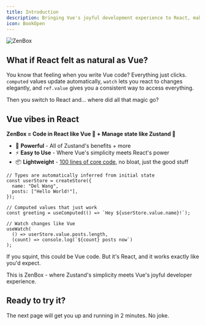 ```yaml
---
title: Introduction
description: Bringing Vue's joyful development experience to React, make React state management easier
icon: BookOpen
---
```


![ZenBox](/banners/top.png)

## What if React felt as natural as Vue?

You know that feeling when you write Vue code? Everything just clicks. `computed` values update automatically, `watch` lets you react to changes elegantly, and `ref.value` gives you a consistent way to access everything.

Then you switch to React and... where did all that magic go?

## Vue vibes in React

**ZenBox = Code in React like Vue 💚 + Manage state like Zustand 🐻**

- 💪 **Powerful** - All of Zustand's benefits + more
- ⚡️ **Easy to Use** - Where Vue's simplicity meets React's power
- 📦 **Lightweight** - [100 lines of core code](../blog/react-state-management-in-100-lines), no bloat, just the good stuff

```tsx
// Types are automatically inferred from initial state
const userStore = createStore({
  name: "Del Wang",
  posts: ["Hello World!"],
});

// Computed values that just work
const greeting = useComputed(() => `Hey ${userStore.value.name}!`);

// Watch changes like Vue
useWatch(
  () => userStore.value.posts.length,
  (count) => console.log(`${count} posts now`)
);
```

If you squint, this could be Vue code. But it's React, and it works exactly like you'd expect.

This is ZenBox - where Zustand's simplicity meets Vue's joyful developer experience.

## Ready to try it?

The next page will get you up and running in 2 minutes. No joke.
